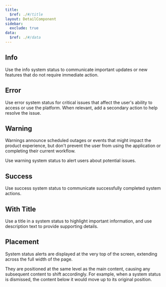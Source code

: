 ```yaml
---
title:
  $ref: ./#/title
layout: DetailComponent
sidebar:
  exclude: true
data:
  $ref: ./#/data
---
```


## Info

Use the info system status to communicate important updates or new features that do not require immediate action.

<LivePreview componentName="system-status" exampleName="Info" />

## Error

Use error system status for critical issues that affect the user's ability to access or use the platform. When relevant, add a secondary action to help resolve the issue.

<LivePreview componentName="system-status" exampleName="Error" />

## Warning

Warnings announce scheduled outages or events that might impact the product experience, but don't prevent the user from using the application or completing their current workflow.

Use warning system status to alert users about potential issues.

<LivePreview componentName="system-status" exampleName="Warning" />

## Success

Use success system status to communicate successfully completed system actions.

<LivePreview componentName="system-status" exampleName="Success" />

## With Title

Use a title in a system status to highlight important information, and use description text to provide supporting details.

<LivePreview componentName="system-status" exampleName="WithTitle" />

## Placement

System status alerts are displayed at the very top of the screen, extending across the full width of the page.

They are positioned at the same level as the main content, causing any subsequent content to shift accordingly. For example, when a system status is dismissed, the content below it would move up to its original position.

<LivePreview componentName="system-status" exampleName="Placement" />
